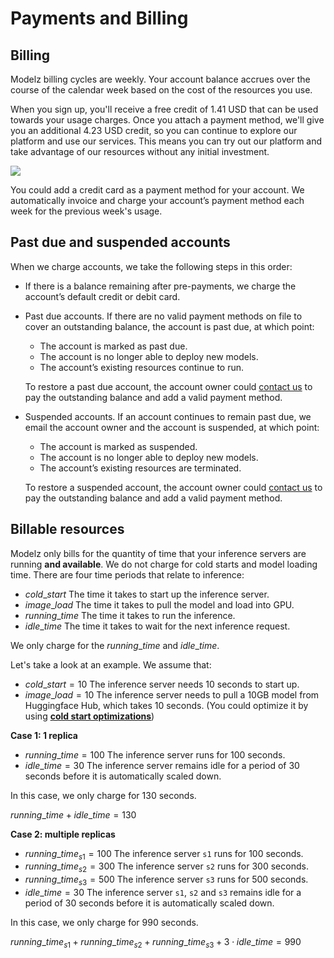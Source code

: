 # Payments and Billing

## Billing

Modelz billing cycles are weekly. Your account balance accrues over the course of the calendar week based on the cost of the resources you use.

When you sign up, you'll receive a free credit of 1.41 USD that can be used towards your usage charges. Once you attach a payment method, we'll give you an additional 4.23 USD credit, so you can continue to explore our platform and use our services. This means you can try out our platform and take advantage of our resources without any initial investment.

![](./images/billing.png)

You could add a credit card as a payment method for your account. We automatically invoice and charge your account’s payment method each week for the previous week's usage.

## Past due and suspended accounts

When we charge accounts, we take the following steps in this order:

- If there is a balance remaining after pre-payments, we charge the account’s default credit or debit card.
- Past due accounts. If there are no valid payment methods on file to cover an outstanding balance, the account is past due, at which point:
    - The account is marked as past due.
    - The account is no longer able to deploy new models.
    - The account’s existing resources continue to run.

    To restore a past due account, the account owner could [contact us](./community) to pay the outstanding balance and add a valid payment method.
- Suspended accounts. If an account continues to remain past due, we email the account owner and the account is suspended, at which point:
    - The account is marked as suspended.
    - The account is no longer able to deploy new models.
    - The account’s existing resources are terminated.

    To restore a suspended account, the account owner could [contact us](./community) to pay the outstanding balance and add a valid payment method.

## Billable resources

Modelz only bills for the quantity of time that your inference servers are running **and available**. We do not charge for cold starts and model loading time. There are four time periods that relate to inference:

- $cold\_start$ The time it takes to start up the inference server.
- $image\_load$ The time it takes to pull the model and load into GPU.
- $running\_time$ The time it takes to run the inference.
- $idle\_time$ The time it takes to wait for the next inference request.

We only charge for the $running\_time$ and $idle\_time$.

Let's take a look at an example. We assume that:

- $cold\_start = 10$ The inference server needs 10 seconds to start up.
- $image\_load = 10$ The inference server needs to pull a 10GB model from Huggingface Hub, which takes 10 seconds. (You could optimize it by using [**cold start optimizations**](./speedup/cold-start))

**Case 1: 1 replica**

- $running\_time = 100$ The inference server runs for 100 seconds.
- $idle\_time = 30$ The inference server remains idle for a period of 30 seconds before it is automatically scaled down.

In this case, we only charge for 130 seconds.

$running\_time + idle\_time = 130$

**Case 2: multiple replicas**

- $running\_time_{s1} = 100$ The inference server `s1` runs for 100 seconds.
- $running\_time_{s2} = 300$ The inference server `s2` runs for 300 seconds.
- $running\_time_{s3} = 500$ The inference server `s3` runs for 500 seconds.
- $idle\_time = 30$ The inference server `s1`, `s2` and `s3` remains idle for a period of 30 seconds before it is automatically scaled down.

In this case, we only charge for 990 seconds.

$running\_time_{s1} + running\_time_{s2} + running\_time_{s3} + 3 \cdot idle\_time = 990$
